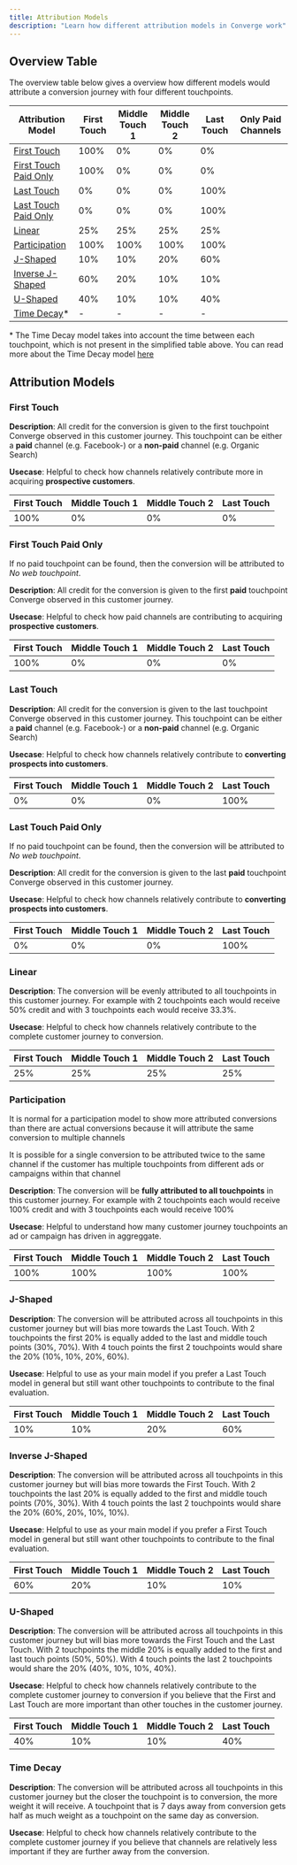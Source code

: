 ```yaml
---
title: Attribution Models
description: "Learn how different attribution models in Converge work"
---
```




## Overview Table

The overview table below gives a overview how different models would attribute a conversion journey with four different touchpoints.

| Attribution Model | First Touch | Middle Touch 1 | Middle Touch 2 | Last Touch | Only Paid Channels | 
| ---  | --- | --- | --- | --- | --- | 
|  [First Touch](#first-touch) | 100% | 0% | 0% | 0% | <Icon name="xmark"/> | 
|  [First Touch Paid Only](#first-touch-paid-only) | 100% | 0% | 0% | 0% | <Icon name="check"/> | 
|  [Last Touch](#last-touch)| 0% | 0% | 0% | 100% | <Icon name="xmark"/> | 
|  [Last Touch Paid Only](#last-touch-paid-only) | 0% | 0% | 0% | 100% | <Icon name="check"/> | 
|  [Linear](#linear) | 25% | 25% | 25% | 25% | <Icon name="xmark"/> | 
|  [Participation](#participation) | 100% | 100% | 100% |  100% |<Icon name="xmark"/> | 
|  [J-Shaped](#j-shaped)| 10% | 10% | 20% | 60% | <Icon name="xmark"/> | 
|  [Inverse J-Shaped](#inverse-j-shaped) | 60% | 20% | 10% | 10% | <Icon name="xmark"/> | 
|  [U-Shaped](#u-shaped) | 40% | 10% | 10% | 40% | <Icon name="xmark"/> | 
|  [Time Decay](#time-decay)* | - | - | - | - | <Icon name="xmark"/> | 


\* The Time Decay model takes into account the time between each touchpoint, which is not present in the simplified table above. 
You can read more about the Time Decay model [here](#time-decay)


## Attribution Models

### First Touch

**Description**: All credit for the conversion is given to the first touchpoint Converge observed in this customer journey.
This touchpoint can be either a **paid** channel (e.g. Facebook-) or a **non-paid** channel (e.g. Organic Search)

**Usecase**: Helpful to check how channels relatively contribute more in acquiring **prospective customers**.

| First Touch  | Middle Touch 1 | Middle Touch 2 | Last Touch | 
| --- | --- | --- | --- |
| 100% | 0% | 0% | 0% |

### First Touch Paid Only

<Note> If no paid touchpoint can be found, then the conversion will be attributed to *No web touchpoint*. </Note>

**Description**: All credit for the conversion is given to the first **paid** touchpoint Converge observed in this customer journey.

**Usecase**: Helpful to check how paid channels are contributing to acquiring **prospective customers**.

| First Touch  | Middle Touch 1 | Middle Touch 2 | Last Touch | 
| --- | --- | --- | --- |
| 100% | 0% | 0% | 0% |

### Last Touch

**Description**: All credit for the conversion is given to the last touchpoint Converge observed in this customer journey.
This touchpoint can be either a **paid** channel (e.g. Facebook-) or a **non-paid** channel (e.g. Organic Search)

**Usecase**: Helpful to check how channels relatively contribute to **converting prospects into customers**.

| First Touch  | Middle Touch 1 | Middle Touch 2 | Last Touch | 
| --- | --- | --- | --- |
| 0% | 0% | 0% | 100% |

### Last Touch Paid Only

<Note> If no paid touchpoint can be found, then the conversion will be attributed to *No web touchpoint*. </Note>

**Description**: All credit for the conversion is given to the last **paid** touchpoint Converge observed in this customer journey.

**Usecase**: Helpful to check how channels relatively contribute to **converting prospects into customers**.

| First Touch  | Middle Touch 1 | Middle Touch 2 | Last Touch | 
| --- | --- | --- | --- |
| 0% | 0% | 0% | 100% |

### Linear

**Description**: The conversion will be evenly attributed to all touchpoints in this customer journey. For example with 2 touchpoints each would receive 50% credit and with 3 touchpoints each would receive 33.3%.

**Usecase**: Helpful to check how channels relatively contribute to the complete customer journey to conversion.

| First Touch  | Middle Touch 1 | Middle Touch 2 | Last Touch | 
| --- | --- | --- | --- |
| 25% | 25% | 25% | 25% |

### Participation

<Note> It is normal for a participation model to show more attributed conversions than there are actual conversions because it will attribute the same conversion to multiple channels</Note>

<Warning> It is possible for a single conversion to be attributed twice to the same channel if the customer has multiple touchpoints from different ads or campaigns within that channel</Warning>

**Description**: The conversion will be **fully attributed to all touchpoints** in this customer journey. For example with 2 touchpoints each would receive 100% credit and with 3 touchpoints each would receive 100%

**Usecase**: Helpful to understand how many customer journey touchpoints an ad or campaign has driven in aggreggate.

| First Touch  | Middle Touch 1 | Middle Touch 2 | Last Touch | 
| --- | --- | --- | --- |
| 100% | 100% | 100% | 100% |

### J-Shaped

**Description**: The conversion will be attributed across all touchpoints in this customer journey but will bias more towards the Last Touch.  With 2 touchpoints the first 20% is equally added to the last and middle touch points (30%, 70%). With 4 touch points the first 2 touchpoints would share the 20% (10%, 10%, 20%, 60%).

**Usecase**: Helpful to use as your main model if you prefer a Last Touch model in general but still want other touchpoints to contribute to the final evaluation.

| First Touch  | Middle Touch 1 | Middle Touch 2 | Last Touch | 
| --- | --- | --- | --- |
| 10% | 10% | 20% | 60% |

### Inverse J-Shaped

**Description**: The conversion will be attributed across all touchpoints in this customer journey but will bias more towards the First Touch.  With 2 touchpoints the last 20% is equally added to the first and middle touch points (70%, 30%). With 4 touch points the last 2 touchpoints would share the 20% (60%, 20%, 10%, 10%).

**Usecase**: Helpful to use as your main model if you prefer a First Touch model in general but still want other touchpoints to contribute to the final evaluation.

| First Touch  | Middle Touch 1 | Middle Touch 2 | Last Touch | 
| --- | --- | --- | --- |
| 60% | 20% | 10% | 10% |

### U-Shaped

**Description**: The conversion will be attributed across all touchpoints in this customer journey but will bias more towards the First Touch and the Last Touch.  With 2 touchpoints the middle 20% is equally added to the first and last touch points (50%, 50%). With 4 touch points the last 2 touchpoints would share the 20% (40%, 10%, 10%, 40%).

**Usecase**: Helpful to check how channels relatively contribute to the complete customer journey to conversion if you believe that the First and Last Touch are more important than other touches in the customer journey.

| First Touch  | Middle Touch 1 | Middle Touch 2 | Last Touch | 
| --- | --- | --- | --- |
| 40% | 10% | 10% | 40% |

### Time Decay

**Description**: The conversion will be attributed across all touchpoints in this customer journey but the closer the touchpoint is to conversion, the more weight it will receive. A touchpoint that is 7 days away from conversion gets half as much weight as a touchpoint on the same day as conversion.

**Usecase**: Helpful to check how channels relatively contribute to the complete customer journey if you believe that channels are relatively less important if they are further away from the conversion.